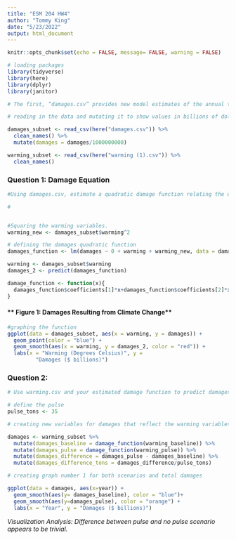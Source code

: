 ```yaml
---
title: "ESM 204 HW4"
author: "Tommy King"
date: "5/23/2022"
output: html_document
---
```


```r
knitr::opts_chunk$set(echo = FALSE, message= FALSE, warning = FALSE)

# loading packages 
library(tidyverse)
library(here)
library(dplyr)
library(janitor)

# The first, “damages.csv” provides new model estimates of the annual total damages from climate change at different levels of warming (in degrees C). The second dataset, “warming.csv” contains estimates of a baseline future climate trajectory (in degrees C) until 2100, and a second trajectory that adds a one-time pulse of CO2 today to the atmosphere. The pulse is 35 billion tons of carbon, which is roughly equal to annual global emissions. You can think of this as a “small” one-time pulse in carbon emissions.

# reading in the data and mutating it to show values in billions of dollars

damages_subset <- read_csv(here("damages.csv")) %>% 
  clean_names() %>% 
  mutate(damages = damages/1000000000)

warming_subset <- read_csv(here("warming (1).csv")) %>% 
  clean_names()

```

### Question 1: Damage Equation
```r
#Using damages.csv, estimate a quadratic damage function relating the dollar value of damages to the change in global mean temperature. Estimate a model with a zero intercept because damages by construction must equal zero when there is no climate change. Plot your estimated damage function, overlaid with a scatterplot of the underlying data.

#


#Squaring the warming variables. 
warming_new <- damages_subset$warming^2

# defining the damages quadratic function
damages_function <- lm(damages ~ 0 + warming + warming_new, data = damages_subset)

warming <- damages_subset$warming
damages_2 <- predict(damages_function)

damage_function <- function(x){
  damages_function$coefficients[1]*x+damages_function$coefficients[2]*x^2
}

```

#### ** Figure 1: Damages Resulting from Climate Change**
```r
#graphing the function
ggplot(data = damages_subset, aes(x = warming, y = damages)) + 
  geom_point(color = "blue") + 
  geom_smooth(aes(x = warming, y = damages_2, color = "red")) + 
  labs(x = "Warming (Degrees Celsius)", y = 
         "Damages ($ billions)")
```

### Question 2: 
```r
# Use warming.csv and your estimated damage function to predict damages in each year under the baseline climate and the pulse scenario. Make four plots: (1) damages over time without the pulse, (2) damages over time with the pulse, (3) the difference in damages over time that arises from the pulse, and (4) the difference in damages over time from the pulse per ton of CO2 (you can assume that each ton of the pulse causes the same amount of damage).

# define the pulse 
pulse_tons <- 35 

# creating new variables for damages that reflect the warming variables from the warming subset

damages <- warming_subset %>% 
  mutate(damages_baseline = damage_function(warming_baseline)) %>% 
  mutate(damages_pulse = damage_function(warming_pulse)) %>% 
  mutate(damages_difference = damages_pulse - damages_baseline) %>% 
  mutate(damages_difference_tons = damages_difference/pulse_tons)

# creating graph number 1 for both scenarios and total damages

ggplot(data = damages, aes(x=year)) + 
  geom_smooth(aes(y= damages_baseline), color = "blue")+ 
  geom_smooth(aes(y=damages_pulse), color = "orange") + 
  labs(x = "Year", y = "Damages ($ billions)")

```

*Visualization Analysis: Difference between pulse and no pulse scenario appears to be trivial.* 

####
```r

```


